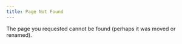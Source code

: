 ```yaml
---
title: Page Not Found
---
```


The page you requested cannot be found (perhaps it was moved or renamed).